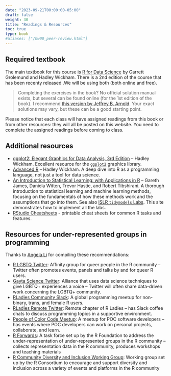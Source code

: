 ```yaml
---
date: "2023-09-21T00:00:00-05:00"
draft: false
weight: 30
title: "Readings & Resources"
toc: true
type: book
#aliases: ["/hw00_peer-review.html"]
---
```


## Required textbook

The main textbook for this course is [R for Data Science](http://r4ds.had.co.nz/) by Garrett Grolemund and Hadley Wickham. There is a 2nd edition of the course that has been recenty released .We will be using both (both online and free).

  > Completing the exercises in the book? No official solution manual exists, but several can be found online (for the 1st edition of the book). I recommend [this version by Jeffrey B. Arnold](https://jrnold.github.io/r4ds-exercise-solutions/). Your exact solutions may vary, but these can be a good starting point.

Please notice that each class will have assigned readings from this book or from other resources: they will all be posted on this website. You need to complete the assigned readings before coming to class. 


## Additional resources

* [ggplot2: Elegant Graphics for Data Analysis, 3rd Edition](https://ggplot2-book.org/) -- Hadley Wickham. Excellent resource for the [`ggplot2`](https://cran.r-project.org/web/packages/ggplot2/index.html) graphics library.
* [Advanced R](https://adv-r.hadley.nz/) -- Hadley Wickham. A deep dive into R as a programming language, not just a tool for data science.
* [An Introduction to Statistical Learning: with Applications in R](https://www.statlearning.com/) -- Gareth James, Daniela Witten, Trevor Hastie, and Robert Tibshirani. A thorough introduction to statistical learning and machine learning methods, focusing on the fundamentals of how these methods work and the assumptions that go into them. See also [ISLR `tidymodels` Labs](https://emilhvitfeldt.github.io/ISLR-tidymodels-labs/). This site demonstrates how to implement all the labs.
* [RStudio Cheatsheets](https://www.rstudio.com/resources/cheatsheets/) - printable cheat sheets for common R tasks and features.
    
## Resources for under-represented groups in programming

Thanks to [Angela Li](https://angela-li.github.io/) for compiling these recommendations:

* [R LGBTQ Twitter](https://twitter.com/r_lgbtq): Affinity group for queer people in the R community -- Twitter often promotes events, panels and talks by and for queer R users. 
* [Gayta Science Twitter](https://twitter.com/gaytascience): Alliance that uses data science techniques to give LGBTQ+ experiences a voice -- Twitter will often share data-driven work concerning the LGBTQ+ community. 
* [RLadies Community Slack](http://bit.ly/rladies-slack): A global programming meetup for non-binary, trans, and female R users. 
* [RLadies Remote Twitter](https://twitter.com/RLadiesRemote): Remote chapter of R Ladies -- has Slack coffee chats to discuss programming topics in a supportive environment. 
* [People of Color Code Meetup](https://www.meetup.com/People-of-Color-Code/): A meetup for POC software developers -- has events where POC developers can work on personal projects, collaborate, and learn. 
* [R Forwards](https://forwards.github.io/): A task force set up by the R Foundation to address the under-representation of under-represented groups in the R community -- collects representation data in the R community, produces workshops and teaching materials
* [R Community Diversity and Inclusion Working Group](https://github.com/RConsortium/RCDI-WG): Working group set up by the R Consortium to encourage and support diversity and inclusion across a variety of events and platforms in the R community 
